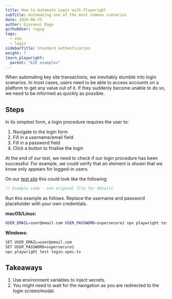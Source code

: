 ```yaml
---
title: How to Automate Login with Playwright
subTitle: Automating one of the most common scenarios
date: 2020-06-25
author: Giovanni Rago
githubUser: ragog
tags:
  - e2e
  - login
sidebarTitle: Standard authentication
weight: 7
learn_playwright:
  parent: "E2E examples"
---
```



<PlaywrightCheckSuiteTryOut />

When automating key site transactions, we inevitably stumble into login scenarios. In most cases, users need to be able to access accounts on a platform to get any value out of it. If they suddenly become unable to do so, we need to be informed as quickly as possible.

## Steps

In its simplest form, a login procedure requires the user to:

1. Navigate to the login form
2. Fill in a username/email field
3. Fill in a password field
4. Click a button to finalise the login

At the end of our test, we need to check if our login procedure has been successful. For example, we could verify that an element is shown that we know only appears for logged-in users.

On our [test site](https://danube-web.shop/) this could look like the following:

```ts login.spec.ts
// Example code - see original file for details
```

Run this example as follows. Replace the username and password placeholder with your own credentials.

**macOS/Linux:**
```bash
USER_EMAIL=user@email.com USER_PASSWORD=supersecure1 npx playwright test login.spec.ts
```

**Windows:**
```bash
SET USER_EMAIL=user@email.com
SET USER_PASSWORD=supersecure1
npx playwright test login.spec.ts
```

## Takeaways
1. Use environment variables to inject secrets.
2. You might need to wait for the navigation as you are redirected to the login screen/modal.

